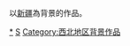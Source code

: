 以[[新疆|新疆]]為背景的作品。

{{中國行政區劃分類導航|背景作品}}

[[Category:新疆|*]]
[[Category:中國各省背景作品‎|S]]
[[Category:西北地区背景作品|Category:西北地区背景作品]]